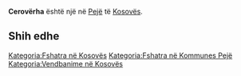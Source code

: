 {{Fshat në 
 | Emri                = Cerovërha
 | EmriAlt                = 
 | NAME_SHORT_FORM=      
 | NAME_GENERIC=      
 | NAME_SORT_NAME_RO=      CEROVERHA
 | FULL_NAME_RO = Cerovërha
 | FULL_NAME_ND_RO=Ceroverha
 | SORT_NAME_RG=CEROVERHA
 | FULL_NAME_RG=Cerovërha
 | FULL_NAME_ND_RG=Ceroverha
 | SRP_NAME_SHORT_FORM=      
 | SRP_NAME_GENERIC=      
 | SRP_NAME_SORT_NAME_RO=      
 | SRP_FULL_NAME_RO = 
 | SRP_FULL_NAME_ND_RO=
 | SRP_SORT_NAME_RG=
 | SRP_FULL_NAME_RG=
 | SRP_FULL_NAME_ND_RG=
 | Emri (Rasa dhanore) = 
 | Figura              = 
 | Shteti              = Kosovo
 | Komuna              = Pejë
 | Kodi postar         = 
 | Sipërfaqja          = 

 | Popullsia           = 

 | Regj. i popullsisë  = 
 | Dend. e popullsisë  = 
 | Faqja zyrtare       = 
 <!--- Koordinatat ----> 
 | Gjerësia            = 42.678333
 | Gjatësia            = 20.277778
 | Lartësia            = 
}}
'''Cerovërha''' është një [[]] në [[Pejë]] të [[Kosovës]].

<!-- == Gjeografia == -->
<!-- == Historia == -->
<!-- == Demografia == -->
== Shih edhe ==
{{Komuna Pejë}}
{{Kosovo-Administrata-Cung}}

[[Kategoria:Fshatra në Kosovës]]
[[Kategoria:Fshatra në Kommunes Pejë]]
[[Kategoria:Vendbanime në Kosovës]]